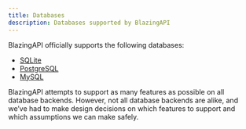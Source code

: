 ```yaml
---
title: Databases
description: Databases supported by BlazingAPI
---
```


BlazingAPI officially supports the following databases:

- [SQLite](/database-support/supported-databases/sqlite)
- [PostgreSQL](/database-support/supported-databases/postgresql)
- [MySQL](/database-support/supported-databases/mysql)

BlazingAPI attempts to support as many features as possible on all database backends. However, not all database backends are alike, and we’ve had to make design decisions on which features to support and which assumptions we can make safely.
